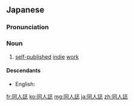 ==Japanese==
{{wikipedia|lang=ja}}
{{ja-kanjitab|どう|じん|し|yomi=o}}

===Pronunciation===
{{ja-pron|どうじんし|y=o}}

===Noun===
{{ja-noun|どうじんし}}

# [[self-published]] [[indie]] [[work]]

====Descendants====
* English: {{l|en|doujinshi}}

[[fr:同人誌]]
[[ko:同人誌]]
[[mg:同人誌]]
[[ja:同人誌]]
[[zh:同人誌]]